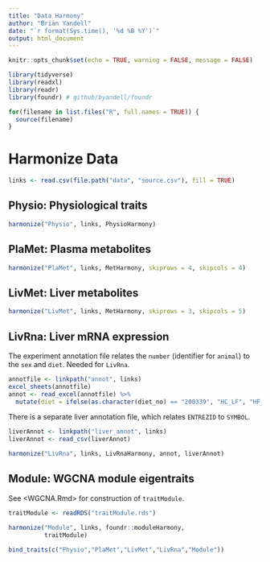 ```yaml
---
title: "Data Harmony"
author: "Brian Yandell"
date: "`r format(Sys.time(), '%d %B %Y')`"
output: html_document
---
```


```r
knitr::opts_chunk$set(echo = TRUE, warning = FALSE, message = FALSE)
```

```r
library(tidyverse)
library(readxl)
library(readr)
library(foundr) # github/byandell/foundr
```

```r
for(filename in list.files("R", full.names = TRUE)) {
  source(filename)
}
```


# Harmonize Data

```r
links <- read.csv(file.path("data", "source.csv"), fill = TRUE)
```

## Physio: Physiological traits

```r
harmonize("Physio", links, PhysioHarmony)
```

## PlaMet: Plasma metabolites

```r
harmonize("PlaMet", links, MetHarmony, skiprows = 4, skipcols = 4)
```

## LivMet: Liver metabolites

```r
harmonize("LivMet", links, MetHarmony, skiprows = 3, skipcols = 5)
```

## LivRna: Liver mRNA expression

The experiment annotation file relates the `number` (identifier for `animal`) to the `sex` and `diet`. Needed for `LivRna`.

```r
annotfile <- linkpath("annot", links)
excel_sheets(annotfile)
annot <- read_excel(annotfile) %>%
  mutate(diet = ifelse(as.character(diet_no) == "200339", "HC_LF", "HF_LC"))
```

There is a separate liver annotation file, which relates `ENTREZID` to `SYMBOL`.

```r
liverAnnot <- linkpath("liver_annot", links)
liverAnnot <- read_csv(liverAnnot)
```

```r
harmonize("LivRna", links, LivRnaHarmony, annot, liverAnnot)
```

## Module: WGCNA module eigentraits

See <WGCNA.Rmd> for construction of `traitModule`.

```r
traitModule <- readRDS("traitModule.rds")
```

```r
harmonize("Module", links, foundr::moduleHarmony,
          traitModule)
```

```r
bind_traits(c("Physio","PlaMet","LivMet","LivRna","Module"))
```

